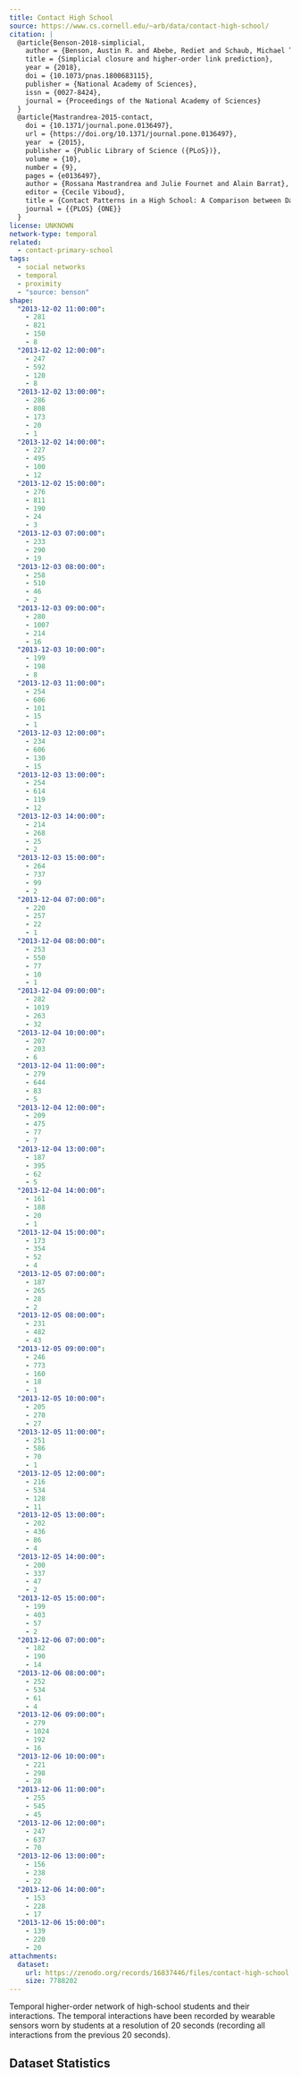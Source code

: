 ```yaml
---
title: Contact High School
source: https://www.cs.cornell.edu/~arb/data/contact-high-school/
citation: |
  @article{Benson-2018-simplicial,
    author = {Benson, Austin R. and Abebe, Rediet and Schaub, Michael T. and Jadbabaie, Ali and Kleinberg, Jon},
    title = {Simplicial closure and higher-order link prediction},
    year = {2018},
    doi = {10.1073/pnas.1800683115},
    publisher = {National Academy of Sciences},
    issn = {0027-8424},
    journal = {Proceedings of the National Academy of Sciences}
  }
  @article{Mastrandrea-2015-contact,
    doi = {10.1371/journal.pone.0136497},
    url = {https://doi.org/10.1371/journal.pone.0136497},
    year  = {2015},
    publisher = {Public Library of Science ({PLoS})},
    volume = {10},
    number = {9},
    pages = {e0136497},
    author = {Rossana Mastrandrea and Julie Fournet and Alain Barrat},
    editor = {Cecile Viboud},
    title = {Contact Patterns in a High School: A Comparison between Data Collected Using Wearable Sensors,  Contact Diaries and Friendship Surveys},
    journal = {{PLOS} {ONE}}
  }
license: UNKNOWN
network-type: temporal
related:
  - contact-primary-school
tags:
  - social networks
  - temporal
  - proximity
  - "source: benson"
shape:
  "2013-12-02 11:00:00":
    - 281
    - 821
    - 150
    - 8
  "2013-12-02 12:00:00":
    - 247
    - 592
    - 120
    - 8
  "2013-12-02 13:00:00":
    - 286
    - 808
    - 173
    - 20
    - 1
  "2013-12-02 14:00:00":
    - 227
    - 495
    - 100
    - 12
  "2013-12-02 15:00:00":
    - 276
    - 811
    - 190
    - 24
    - 3
  "2013-12-03 07:00:00":
    - 233
    - 290
    - 19
  "2013-12-03 08:00:00":
    - 258
    - 510
    - 46
    - 2
  "2013-12-03 09:00:00":
    - 280
    - 1007
    - 214
    - 16
  "2013-12-03 10:00:00":
    - 199
    - 198
    - 8
  "2013-12-03 11:00:00":
    - 254
    - 606
    - 101
    - 15
    - 1
  "2013-12-03 12:00:00":
    - 234
    - 606
    - 130
    - 15
  "2013-12-03 13:00:00":
    - 254
    - 614
    - 119
    - 12
  "2013-12-03 14:00:00":
    - 214
    - 268
    - 25
    - 2
  "2013-12-03 15:00:00":
    - 264
    - 737
    - 99
    - 2
  "2013-12-04 07:00:00":
    - 220
    - 257
    - 22
    - 1
  "2013-12-04 08:00:00":
    - 253
    - 550
    - 77
    - 10
    - 1
  "2013-12-04 09:00:00":
    - 282
    - 1019
    - 263
    - 32
  "2013-12-04 10:00:00":
    - 207
    - 203
    - 6
  "2013-12-04 11:00:00":
    - 279
    - 644
    - 83
    - 5
  "2013-12-04 12:00:00":
    - 209
    - 475
    - 77
    - 7
  "2013-12-04 13:00:00":
    - 187
    - 395
    - 62
    - 5
  "2013-12-04 14:00:00":
    - 161
    - 188
    - 20
    - 1
  "2013-12-04 15:00:00":
    - 173
    - 354
    - 52
    - 4
  "2013-12-05 07:00:00":
    - 187
    - 265
    - 28
    - 2
  "2013-12-05 08:00:00":
    - 231
    - 482
    - 43
  "2013-12-05 09:00:00":
    - 246
    - 773
    - 160
    - 18
    - 1
  "2013-12-05 10:00:00":
    - 205
    - 270
    - 27
  "2013-12-05 11:00:00":
    - 251
    - 586
    - 70
    - 1
  "2013-12-05 12:00:00":
    - 216
    - 534
    - 128
    - 11
  "2013-12-05 13:00:00":
    - 202
    - 436
    - 86
    - 4
  "2013-12-05 14:00:00":
    - 200
    - 337
    - 47
    - 2
  "2013-12-05 15:00:00":
    - 199
    - 403
    - 57
    - 2
  "2013-12-06 07:00:00":
    - 182
    - 190
    - 14
  "2013-12-06 08:00:00":
    - 252
    - 534
    - 61
    - 4
  "2013-12-06 09:00:00":
    - 279
    - 1024
    - 192
    - 16
  "2013-12-06 10:00:00":
    - 221
    - 298
    - 28
  "2013-12-06 11:00:00":
    - 255
    - 545
    - 45
  "2013-12-06 12:00:00":
    - 247
    - 637
    - 70
  "2013-12-06 13:00:00":
    - 156
    - 238
    - 22
  "2013-12-06 14:00:00":
    - 153
    - 228
    - 17
  "2013-12-06 15:00:00":
    - 139
    - 220
    - 20
attachments:
  dataset:
    url: https://zenodo.org/records/16837446/files/contact-high-school.txt?download=1
    size: 7788202
---
```



Temporal higher-order network of high-school students and their interactions.
The temporal interactions have been recorded by wearable sensors worn by students at a resolution of 20 seconds (recording all interactions from the previous 20 seconds).

<dl className="not-prose grid gap-5 sm:grid-cols-2">
  <Stat title="Node Type" value="Student" />
  <Stat title="Edge Type" value="Group of Interacting Students" />
</dl>

## Dataset Statistics

<TemporalShapeChart shape={frontmatter.shape} minUnit="hour" maxUnit="week" />
